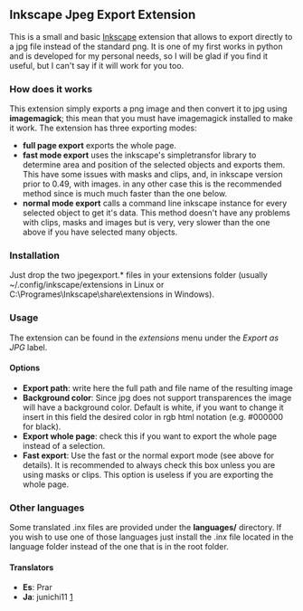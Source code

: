 ==Inkscape Jpeg Export Extension==

This is a small and basic [http://inkscape.org Inkscape] extension that allows to export directly to a jpg file instead of the standard png. It is one of my first works in python and is developed for my personal needs, so I will be glad if you find it useful, but I can't say if it will work for you too.

===How does it works===

This extension simply exports a png image and then convert it to jpg using '''imagemagick'''; this mean that you must have imagemagick installed to make it work.
The extension has three exporting modes:

* '''full page export''' exports the whole page.
* '''fast mode export''' uses the inkscape's simpletransfor library to determine area and position of the selected objects and exports them. This have some issues with masks and clips, and, in inkscape version prior to 0.49, with images. in any other case this is the recommended method since is much much faster than the one below. 
* '''normal mode export''' calls a command line inkscape instance for every selected object to get it's data. This method doesn't have any problems with clips, masks and images but is very, very slower than the one above if you have selected many objects.


===Installation===

Just drop the two jpegexport.* files in your extensions folder (usually ~/.config/inkscape/extensions in Linux or C:\Programes\Inkscape\share\extensions in Windows).

===Usage===

The extension can be found in the ''extensions'' menu under the ''Export as JPG'' label. 

====Options====

* '''Export path''': write here the full path and file name of the resulting image
* '''Background color''': Since jpg does not support transparences the image will have a background color. Default is white, if you want to change it insert in this field the desired color in rgb html notation (e.g. #000000 for black).
* '''Export whole page''': check this if you want to export the whole page instead of a selection. 
* '''Fast export''': Use the fast or the normal export mode (see above for details). It is recommended to always check this box unless you are using masks or clips. This option is useless if you are exporting the whole page.

===Other languages===

Some translated .inx files are provided under the '''languages/''' directory. If you wish to use one of those languages just install the .inx file located in the language folder instead of the one that is in the root folder.

====Translators====
* '''Es''': Prar
* '''Ja''': junichi11 [https://github.com/junichi11]

